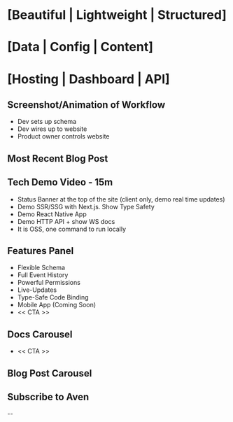 

# [Beautiful | Lightweight | Structured]

# [Data | Config | Content]

# [Hosting | Dashboard | API]


## Screenshot/Animation of Workflow
- Dev sets up schema
- Dev wires up to website
- Product owner controls website

## Most Recent Blog Post

## Tech Demo Video - 15m
- Status Banner at the top of the site (client only, demo real time updates)
- Demo SSR/SSG with Next.js. Show Type Safety
- Demo React Native App
- Demo HTTP API + show WS docs
- It is OSS, one command to run locally


## Features Panel
- Flexible Schema
- Full Event History
- Powerful Permissions
- Live-Updates
- Type-Safe Code Binding
- Mobile App (Coming Soon)
- << CTA >>

## Docs Carousel


- << CTA >>

## Blog Post Carousel

## Subscribe to Aven

-- 
